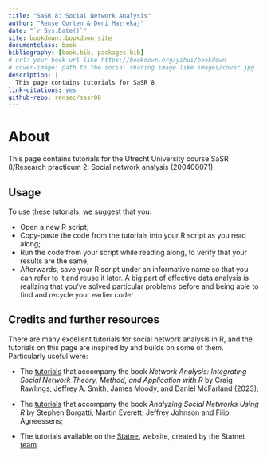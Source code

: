 ```yaml
---
title: "SaSR 8: Social Network Analysis"
author: "Rense Corten & Deni Mazrekaj"
date: "`r Sys.Date()`"
site: bookdown::bookdown_site
documentclass: book
bibliography: [book.bib, packages.bib]
# url: your book url like https://bookdown.org/yihui/bookdown
# cover-image: path to the social sharing image like images/cover.jpg
description: |
  This page contains tutorials for SaSR 8
link-citations: yes
github-repo: rensec/sasr08
---
```


# About {.unnumbered}

This page contains tutorials for the Utrecht University course SaSR 8/Research practicum 2: Social network analysis (200400071).

## Usage {.unnumbered}

To use these tutorials, we suggest that you:

-   Open a new R script;
-   Copy-paste the code from the tutorials into your R script as you read along;
-   Run the code from your script while reading along, to verify that your results are the same;
-   Afterwards, save your R script under an informative name so that you can refer to it and reuse it later. A big part of effective data analysis is realizing that you've solved particular problems before and being able to find and recycle your earlier code!

## Credits and further resources {-}

There are many excellent tutorials for social network analysis in R, and the tutorials on this page are inspired by and builds on some of them. Particularly useful were:

-   The [tutorials](https://inarwhal.github.io/NetworkAnalysisR-book/) that accompany the book *Network Analysis: Integrating Social Network Theory, Method, and Application with R* by Craig Rawlings, Jeffrey A. Smith, James Moody, and Daniel McFarland (2023);

-   The [tutorials](https://www.analyzingsocialnetworksusingr.com/home) that accompany the book *Analyzing Social Networks Using R* by Stephen Borgatti, Martin Everett, Jeffrey Johnson and Filip Agneessens;

-   The tutorials available on the [Statnet](https://statnet.org/workshops/) website, created by the Statnet [team](https://statnet.org/about/).
